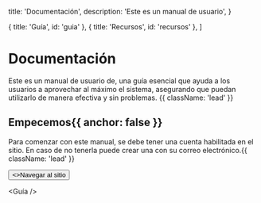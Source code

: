 
  title: 'Documentación',
  description: 'Este es un manual de usuario',
}

  { title: 'Guía', id: 'guia' },
  { title: 'Recursos', id: 'recursos' },
]

<HeroPattern />

# Documentación

Este es un manual de usuario de, una guía esencial que ayuda a los usuarios a aprovechar al máximo el sistema, asegurando que puedan utilizarlo de manera efectiva y sin problemas. {{ className: 'lead' }}

## Empecemos{{ anchor: false }}

Para comenzar con este manual, se debe tener una cuenta habilitada en el sitio. En caso de no tenerla puede crear una con su correo electrónico.{{ className: 'lead' }}

<div className="not-prose">
  <Button
    href="https://velo.brandfactors.com/"
    variant="text"
    arrow="right"
    target="_blank"
  >
    <>Navegar al sitio</>
  </Button>
</div>

<Guía />

<Resources />
